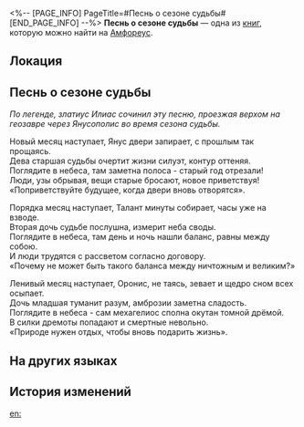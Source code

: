 <%-- [PAGE_INFO]
PageTitle=#Песнь о сезоне судьбы#
[END_PAGE_INFO] --%>
{{Дополнить}}
{{Книга Инфобокс
|id           = 505
|partIds      = 190829
|Название     = 
|Изображение  = Предмет Книга Амфореус 4.png
|Мир          = Амфореус
|Томов        = 1
|Автор        = <!--нужно добавить-->
|Описание     = Народное сказание о трёх титанах судьбы, сочинённое прославленным рапсодом-златиусом Илиасом.
|Том1         = {{tx}}
|Источник1    = {{tx|Отсутствует источник}}
|Персонажи    = 
|Фракции      = 
}}
'''Песнь о сезоне судьбы''' — одна из [[Книги|книг]], которую можно найти на [[Амфореус]].

==Локация==
{{Отметка карты|<!--название карты-->|<!--id отметки-->}}

==Песнь о сезоне судьбы==
''По легенде, златиус Илиас сочинил эту песню, проезжая верхом на геозавре через Янусополис во время сезона судьбы.''

Новый месяц наступает, Янус двери запирает, с прошлым так прощаясь.<br />
Дева старшая судьбы очертит жизни силуэт, контур оттеняя.<br />
Поглядите в небеса, там заметна полоса - старый год отрезали!<br />
Люди, узы обрывая, вещи старые бросают, новое приветствуя!<br />
«Поприветствуйте будущее, когда двери вновь отворятся».

Порядка месяц наступает, Талант минуты собирает, часы уже на взводе.<br />
Вторая дочь судьбе послушна, измерит неба своды.<br />
Поглядите в небеса, там день и ночь нашли баланс, равны между собою.<br />
И люди трудятся с рассветом согласно договору.<br />
«Почему не может быть такого баланса между ничтожным и великим?»

Ленивый месяц наступает, Оронис, не таясь, зевает и щедро сном всех осыпает.<br />
Дочь младшая туманит разум, амброзии заметна сладость.<br />
Поглядите в небеса - сам мехагелиос сполна окутан томной дрёмой.<br />
В силки дремоты попадают и смертные невольно.<br />
«Природе нужен отдых, чтобы вновь подарить жизнь».

==На других языках==
{{На других языках
|en   = Song of Fate Season
|zhs  = 命运季之歌
|zht  = 命運季之歌
|ja   = 命運季の歌
|ko   = 운명의 계절의 노래
|es   = Canción de la Temporada del Destino
|fr   = Chant de la Saison du Destin
|ru   = Песнь о сезоне судьбы
|th   = เพลงแห่งฤดูชะตาลิขิต
|vi   = Bài Ca Mùa Định Mệnh
|de   = Ballade der Jahreszeit des Schicksals
|id   = Lagu Musim Takdir
|pt   = Canção da Estação do Destino
}}

==История изменений==
{{История изменений|3.5}}

[[en:]]